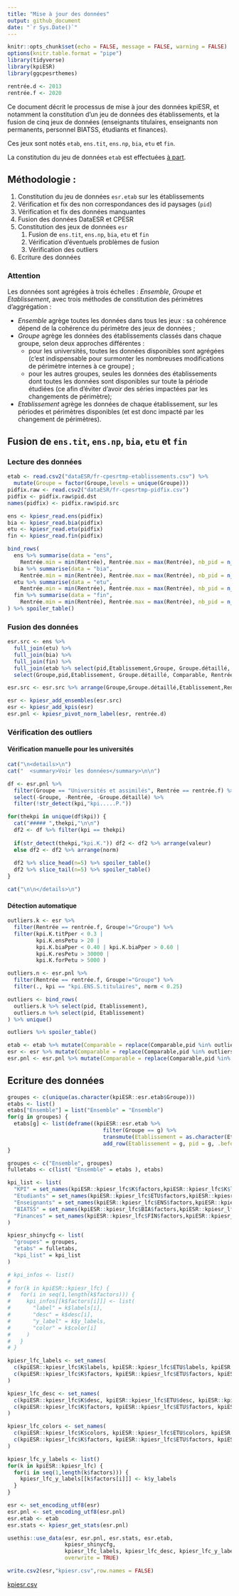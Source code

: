```yaml
---
title: "Mise à jour des données"
output: github_document
date: "`r Sys.Date()`"
---
```


```r
knitr::opts_chunk$set(echo = FALSE, message = FALSE, warning = FALSE)
options(knitr.table.format = "pipe")
library(tidyverse)
library(kpiESR)
library(ggcpesrthemes)

rentrée.d <- 2013
rentrée.f <- 2020
```


Ce document décrit le processus de mise à jour des données kpiESR, et notamment 
la constitution d'un jeu de données des établissements, et la fusion de cinq jeux de données 
(enseignants titulaires, enseignants non permanents, personnel BIATSS, étudiants et finances).

Ces jeux sont notés `etab`, `ens.tit`, `ens.np`, `bia`, `etu` et `fin`.

La constitution du jeu de données `etab` est effectuées [à part](maj-mapping.md).


## Méthodologie :

1. Constitution du jeu de données `esr.etab` sur les établissements
  1. Vérification et fix des non correspondances des id paysages (`pid`)
  1. Vérification et fix des données manquantes
  1. Fusion des données DataESR et CPESR
1. Constitution des jeux de données `esr`
    1. Fusion de `ens.tit`, `ens.np`, `bia`, `etu` et `fin`
    1. Vérification d'éventuels problèmes de fusion
    1. Vérification des outliers
1. Ecriture des données

### Attention

Les données sont agrégées à trois échelles : _Ensemble_, _Groupe_ et _Etablissement_, 
avec trois méthodes de constitution des périmètres d'aggrégation :

  - _Ensemble_ agrège toutes les données dans tous les jeux : sa cohérence  dépend 
  de la cohérence du périmètre des jeux de données ;
  - _Groupe_ agrège les données des établissements classés dans chaque groupe, 
  selon deux approches différentes :
    - pour les universités, toutes les données disponibles sont agrégées (c'est 
    indispensable pour surmonter les nombreuses modifications de périmètre internes à ce groupe) ;
    - pour les autres groupes, seules les données des établissements dont toutes 
      les données sont disponibles sur toute la période étudiées (ce afin d'éviter
      d'avoir des séries impactées par les changements de périmètre);
  - _Etablissement_ agrège les données de chaque établissement, sur les périodes
      et périmètres disponibles (et est donc impacté par les changement de périmètres).



## Fusion de `ens.tit`, `ens.np`, `bia`, `etu` et `fin`

### Lecture des données

```r
etab <- read.csv2("dataESR/fr-cpesrtmp-etablissements.csv") %>%
  mutate(Groupe = factor(Groupe,levels = unique(Groupe)))
pidfix.raw <- read.csv2("dataESR/fr-cpesrtmp-pidfix.csv") 
pidfix <- pidfix.raw$pid.dst
names(pidfix) <- pidfix.raw$pid.src

ens <- kpiesr_read.ens(pidfix)
bia <- kpiesr_read.bia(pidfix)
etu <- kpiesr_read.etu(pidfix) 
fin <- kpiesr_read.fin(pidfix)
```


```r
bind_rows(
  ens %>% summarise(data = "ens",
    Rentrée.min = min(Rentrée), Rentrée.max = max(Rentrée), nb_pid = n_distinct(pid,na.rm = TRUE)),
  bia %>% summarise(data = "bia",
    Rentrée.min = min(Rentrée), Rentrée.max = max(Rentrée), nb_pid = n_distinct(pid,na.rm = TRUE)),
  etu %>% summarise(data = "etu",
    Rentrée.min = min(Rentrée), Rentrée.max = max(Rentrée), nb_pid = n_distinct(pid,na.rm = TRUE)),
  fin %>% summarise(data = "fin",
    Rentrée.min = min(Rentrée), Rentrée.max = max(Rentrée), nb_pid = n_distinct(pid,na.rm = TRUE))
) %>% spoiler_table()
```


### Fusion des données

```r
esr.src <- ens %>% 
  full_join(etu) %>%
  full_join(bia) %>%
  full_join(fin) %>%
  full_join(etab %>% select(pid,Etablissement,Groupe, Groupe.détaillé, Comparable)) %>%
  select(Groupe,pid,Etablissement, Groupe.détaillé, Comparable, Rentrée, everything())

esr.src <- esr.src %>% arrange(Groupe,Groupe.détaillé,Etablissement,Rentrée) 

esr <- kpiesr_add_ensembles(esr.src)
esr <- kpiesr_add_kpis(esr)
esr.pnl <- kpiesr_pivot_norm_label(esr, rentrée.d)
```


### Vérification des outliers 

#### Vérification manuelle pour les universités

```r
cat("\n<details>\n")
cat("  <summary>Voir les données</summary>\n\n")

df <- esr.pnl %>%
  filter(Groupe == "Universités et assimilés", Rentrée == rentrée.f) %>%
  select(-Groupe, -Rentrée, -Groupe.détaillé) %>%
  filter(!str_detect(kpi,"kpi.....P."))

for(thekpi in unique(df$kpi)) {
  cat("##### ",thekpi,"\n\n")
  df2 <- df %>% filter(kpi == thekpi)
  
  if(str_detect(thekpi,"kpi.K.")) df2 <- df2 %>% arrange(valeur)
  else df2 <- df2 %>% arrange(norm)
    
  df2 %>% slice_head(n=5) %>% spoiler_table()
  df2 %>% slice_tail(n=5) %>% spoiler_table()
}

cat("\n\n</details>\n")
```



#### Détection automatique

```r
outliers.k <- esr %>% 
  filter(Rentrée == rentrée.f, Groupe!="Groupe") %>%
  filter(kpi.K.titPper < 0.3 |
         kpi.K.ensPetu > 20 |
         kpi.K.biaPper < 0.40 | kpi.K.biaPper > 0.60 |
         kpi.K.resPetu > 30000 |
         kpi.K.forPetu > 5000 )

outliers.n <- esr.pnl %>% 
  filter(Rentrée == rentrée.f, Groupe!="Groupe") %>%
  filter(., kpi == "kpi.ENS.S.titulaires", norm < 0.25)

outliers <- bind_rows(
  outliers.k %>% select(pid, Etablissement),
  outliers.n %>% select(pid, Etablissement)
) %>% unique()

outliers %>% spoiler_table()
```

```r
etab <- etab %>% mutate(Comparable = replace(Comparable,pid %in% outliers$pid,FALSE))
esr <- esr %>% mutate(Comparable = replace(Comparable,pid %in% outliers$pid,FALSE))
esr.pnl <- esr.pnl %>% mutate(Comparable = replace(Comparable,pid %in% outliers$pid,FALSE))
```

## Ecriture des données


```r
groupes <- c(unique(as.character(kpiESR::esr.etab$Groupe)))
etabs <- list()
etabs["Ensemble"] = list("Ensemble" = "Ensemble")
for(g in groupes) {
  etabs[g] <- list(deframe((kpiESR::esr.etab %>% 
                              filter(Groupe == g) %>%
                              transmute(Etablissement = as.character(Etablissement), pid = as.character(pid)) %>%
                              add_row(Etablissement = g, pid = g, .before = 1) )))
}

groupes <- c("Ensemble", groupes)
fulletabs <- c(list( "Ensemble" = etabs ), etabs)

kpi_list <- list(
  "KPI" = set_names(kpiESR::kpiesr_lfc$K$factors,kpiESR::kpiesr_lfc$K$labels),
  "Etudiants" = set_names(kpiESR::kpiesr_lfc$ETU$factors,kpiESR::kpiesr_lfc$ETU$labels),
  "Enseignants" = set_names(kpiESR::kpiesr_lfc$ENS$factors,kpiESR::kpiesr_lfc$ENS$labels),
  "BIATSS" = set_names(kpiESR::kpiesr_lfc$BIA$factors,kpiESR::kpiesr_lfc$BIA$labels),
  "Finances" = set_names(kpiESR::kpiesr_lfc$FIN$factors,kpiESR::kpiesr_lfc$FIN$labels)
)

kpiesr_shinycfg <- list(
  "groupes" = groupes,
  "etabs" = fulletabs,
  "kpi_list" = kpi_list
)

# kpi_infos <- list()
# 
# for(k in kpiESR::kpiesr_lfc) {
#   for(i in seq(1,length(k$factors))) {
#     kpi_infos[[k$factors[i]]] <- list(
#       "label" = k$labels[i],
#       "desc" = k$desc[i],
#       "y_label" = k$y_labels,
#       "color" = k$color[i]
#     )
#   }
# } 

kpiesr_lfc_labels <- set_names(
  c(kpiESR::kpiesr_lfc$K$labels, kpiESR::kpiesr_lfc$ETU$labels, kpiESR::kpiesr_lfc$ENS$labels, kpiESR::kpiesr_lfc$KBIA$labels, kpiESR::kpiesr_lfc$FIN$labels),
  c(kpiESR::kpiesr_lfc$K$factors, kpiESR::kpiesr_lfc$ETU$factors, kpiESR::kpiesr_lfc$ENS$factors, kpiESR::kpiesr_lfc$KBIA$factors, kpiESR::kpiesr_lfc$FIN$factors)
)

kpiesr_lfc_desc <- set_names(
  c(kpiESR::kpiesr_lfc$K$desc, kpiESR::kpiesr_lfc$ETU$desc, kpiESR::kpiesr_lfc$ENS$desc, kpiESR::kpiesr_lfc$KBIA$desc, kpiESR::kpiesr_lfc$FIN$desc),
  c(kpiESR::kpiesr_lfc$K$factors, kpiESR::kpiesr_lfc$ETU$factors, kpiESR::kpiesr_lfc$ENS$factors, kpiESR::kpiesr_lfc$KBIA$factors, kpiESR::kpiesr_lfc$FIN$factors)
)

kpiesr_lfc_colors <- set_names(
  c(kpiESR::kpiesr_lfc$K$colors, kpiESR::kpiesr_lfc$ETU$colors, kpiESR::kpiesr_lfc$ENS$colors, kpiESR::kpiesr_lfc$KBIA$colors, kpiESR::kpiesr_lfc$FIN$colors),
  c(kpiESR::kpiesr_lfc$K$factors, kpiESR::kpiesr_lfc$ETU$factors, kpiESR::kpiesr_lfc$ENS$factors, kpiESR::kpiesr_lfc$KBIA$factors, kpiESR::kpiesr_lfc$FIN$factors)
)

kpiesr_lfc_y_labels <- list()
for(k in kpiESR::kpiesr_lfc) {
  for(i in seq(1,length(k$factors))) {
    kpiesr_lfc_y_labels[[k$factors[i]]] <- k$y_labels
  }
}


```



```r
esr <- set_encoding_utf8(esr)
esr.pnl <- set_encoding_utf8(esr.pnl)
esr.etab <- etab
esr.stats <- kpiesr_get_stats(esr.pnl)

usethis::use_data(esr, esr.pnl, esr.stats, esr.etab, 
                  kpiesr_shinycfg,
                  kpiesr_lfc_labels, kpiesr_lfc_desc, kpiesr_lfc_y_labels, kpiesr_lfc_colors,
                  overwrite = TRUE)

write.csv2(esr,"kpiesr.csv",row.names = FALSE)
```

[kpiesr.csv](kpiesr.csv)




